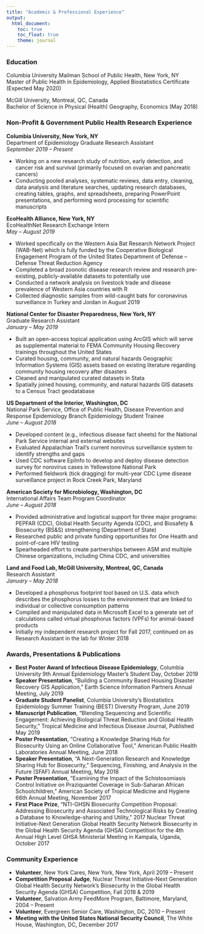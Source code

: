```yaml
---
title: "Academic & Professional Experience"
output: 
  html_document:
    toc: true
    toc_float: true
    theme: journal
---
```


### Education
Columbia University Mailman School of Public Health, New York, NY     
Master of Public Health in Epidemiology, Applied Biostatistics Certificate (Expected May 2020)


McGill University, Montreal, QC, Canada 	
Bachelor of Science in Physical (Health) Geography, Economics (May 2018)          



### Non-Profit & Government Public Health Research Experience
**Columbia University, New York, NY**      
Department of Epidemiology
Graduate Research Assistant     
*September 2019 – Present*

* Working on a new research study of nutrition, early detection, and cancer risk and survival (primarily focused on ovarian and pancreatic cancers)
* Conducting pooled analyses, systematic reviews, data entry, cleaning, data analysis and literature searches, updating research databases, creating tables, graphs, and spreadsheets, preparing PowerPoint presentations, and performing word processing for scientific manuscripts

**EcoHealth Alliance, New York, NY**     
EcoHealthNet Research Exchange Intern     
*May – August 2019*

* Worked specifically on the Western Asia Bat Research Network Project (WAB-Net) which is fully funded by the Cooperative Biological Engagement Program of the United States Department of Defense – Defense Threat Reduction Agency
* Completed a broad zoonotic disease research review and research pre-existing, publicly-available datasets to potentially use
* Conducted a network analysis on livestock trade and disease prevalence of Western Asia countries with R
* Collected diagnostic samples from wild-caught bats for coronavirus surveillance in Turkey and Jordan in August 2019


**National Center for Disaster Preparedness, New York, NY**     
Graduate Research Assistant     
*January – May 2019*

*	Built an open-access topical application using ArcGIS which will serve as supplemental material to FEMA Community Housing Recovery trainings throughout the United States
*	Curated housing, community, and natural hazards Geographic Information Systems (GIS) assets based on existing literature regarding community housing recovery after disasters
*	Cleaned and manipulated curated datasets in Stata
*	Spatially joined housing, community, and natural hazards GIS datasets to a Census Tract geodatabase


**US Department of the Interior, Washington, DC**     
National Park Service, Office of Public Health, Disease Prevention and Response Epidemiology Branch
Epidemiology Student Trainee     
*June – August 2018*

*	Developed content (e.g., infectious disease fact sheets) for the National Park Service internal and external websites
*	Evaluated Appalachian Trail’s current norovirus surveillance system to identify strengths and gaps
*	Used CDC software EpiInfo to develop and deploy disease detection survey for norovirus cases in Yellowstone National Park 
*	Performed fieldwork (tick dragging) for multi-year CDC Lyme disease surveillance project in Rock Creek Park, Maryland


**American Society for Microbiology, Washington, DC**     
International Affairs Team Program Coordinator     		  
*June – August 2018*

*	Provided administrative and logistical support for three major programs: PEPFAR (CDC), Global Health Security Agenda (CDC), and Biosafety & Biosecurity (BS&S) strengthening (Department of State)
*	Researched public and private funding opportunities for One Health and point-of-care HIV testing
*	Spearheaded effort to create partnerships between ASM and multiple Chinese organizations, including China CDC, and universities

**Land and Food Lab, McGill University, Montreal, QC, Canada**     
Research Assistant     
*January – May 2018*     

*	Developed a phosphorus footprint tool based on U.S. data which describes the phosphorus losses to the environment that are linked to individual or collective consumption patterns
*	Compiled and manipulated data in Microsoft Excel to a generate set of calculations called virtual phosphorus factors (VPFs) for animal-based products
*	Initially my independent research project for Fall 2017, continued on as Research Assistant in the lab for Winter 2018



### Awards, Presentations & Publications
*	**Best Poster Award of Infectious Disease Epidemiology**, Columbia University 9th Annual Epidemiology Master’s Student Day, October 2019
*	**Speaker Presentation**, “Building a Community Based Housing Disaster Recovery GIS Application,” Earth Science Information Partners Annual Meeting, July 2019
*	**Graduate Student Panelist**, Columbia University’s Biostatistics Epidemiology Summer Training (BEST) Diversity Program, June 2019
*	**Manuscript Publication**, “Blending Sequencing and Scientific Engagement: Achieving Biological Threat Reduction and Global Health Security,” Tropical Medicine and Infectious Disease Journal, Published May 2019
*	**Poster Presentation**, “Creating a Knowledge Sharing Hub for Biosecurity Using an Online Collaborative Tool,” American Public Health Laboratories Annual Meeting, June 2018
*	**Speaker Presentation**, “A Next-Generation Research and Knowledge Sharing Hub for Biosecurity,” Sequencing, Finishing, and Analysis in the Future (SFAF) Annual Meeting, May 2018
*	**Poster Presentation**, “Examining the Impact of the Schistosomiasis Control Initiative on Praziquantel Coverage in Sub-Saharan African Schoolchildren,” American Society of Tropical Medicine and Hygiene 66th Annual Meeting, November 2017
*	**First Place Prize**, “NTI-GHSN   Biosecurity   Competition   Proposal:   Addressing   Biosecurity   and   Associated Technological   Risks   by   Creating   a   Database   to   Knowledge-sharing   and   Utility,” 2017 Nuclear Threat Initiative-Next Generation Global Health Security Network Biosecurity in the Global Health Security Agenda (GHSA) Competition for the 4th Annual High Level GHSA Ministerial Meeting in Kampala, Uganda, October 2017



### Community Experience
*	**Volunteer**, New York Cares, New York, New York, April 2019 – Present
*	**Competition Proposal Judge**, Nuclear Threat Initiative-Next Generation Global Health Security Network’s Biosecurity in the Global Health Security Agenda (GHSA) Competition, Fall 2018 & 2019
*	**Volunteer**, Salvation Army FeedMore Program, Baltimore, Maryland, 2004 – Present
*	**Volunteer**, Evergreen Senior Care, Washington, DC, 2010 – Present
*	**Meeting with the United States National Security Council**, The White House, Washington, DC, December 2017


